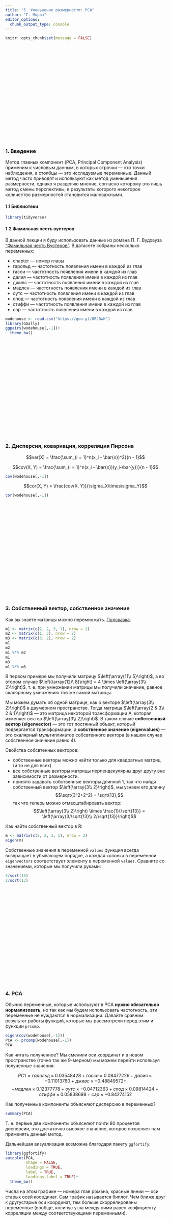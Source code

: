```yaml
---
title: "5. Уменьшение размерности: PCA"
author: "Г. Мороз"
editor_options: 
  chunk_output_type: console
---
```


```r
knitr::opts_chunk$set(message = FALSE)
```

<style>
.parallax {
    /* The image used */
    background-image: url("5_PCA.jpg");

    /* Set a specific height */
    min-height: 300px; 

    /* Create the parallax scrolling effect */
    background-attachment: fixed;
    background-position: center;
    background-repeat: no-repeat;
    background-size: auto;
}
</style>

<div class="parallax"></div>

### 1. Введение
Метод главных компонент (PCA, Principal Component Analysis) применим к числовым данным, в которых строчки --- это точки наблюдения, а столбцы --- это исследуемые переменные. Данный метод часто приводят и используют как метод уменьшения размерности, однако я разделяю мнение, согласно которому это лишь метод смены перспективы, в результаты которого некоторое количество размерностей становится маловажными.

#### 1.1 Библиотеки
```r
library(tidyverse)
```

#### 1.2 Фамильная честь вустеров
В данной лекции я буду использовать данные из романа П. Г. Вудхауза [“Фамильная честь Вустеров”](https://en.wikipedia.org/wiki/The_Code_of_the_Woosters). В датасете собраны несколько переменных:

* chapter --- номер главы
* гарольд --- частотность появления имени в каждой из глав
* гасси --- частотность появления имени в каждой из глав
* далия --- частотность появления имени в каждой из глав
* дживс --- частотность появления имени в каждой из глав
* мадлен --- частотность появления имени в каждой из глав
* оутс --- частотность появления имени в каждой из глав
* спод --- частотность появления имени в каждой из глав
* стиффи --- частотность появления имени в каждой из глав
* сэр --- частотность появления имени в каждой из глав

```r
wodehouse <- read.csv("https://goo.gl/8RJDwK")
library(GGally)
ggpairs(wodehouse[,-1])+
  theme_bw()
```



<div class="parallax"></div>

### 2. Дисперсия, ковариация, корреляция Пирсона

$$var(X) = \frac{\sum_{i = 1}^n(x_i - \bar{x})^2}{n - 1}$$

$$cov(X, Y) = \frac{\sum_{i = 1}^n(x_i - \bar{x})(y_i-\bar{y})}{n - 1}$$

```r
cov(wodehouse[,-1])
```

$$cor(X, Y) = \frac{cov(X, Y)}{\sigma_X\times\sigma_Y}$$

```r
cor(wodehouse[,-1])
```

<div class="parallax"></div>

### 3. Собственный вектор, собственное значение

Как вы знаете матрицы можно перемножать. [Подсказка](https://upload.wikimedia.org/wikipedia/commons/e/eb/Matrix_multiplication_diagram_2.svg).

```r
m1 <- matrix(c(2, 2, 3, 1), nrow = 2)
m2 <- matrix(c(1, 3), nrow = 2)
m3 <- matrix(c(3, 2), nrow = 2)
m1
m2
m1 %*% m2
m1
m3
m1 %*% m3
```

В первом примере мы получили матрицу $\left(\array{11\\ 5}\right)$, а во втором случае $\left(\array{12\\ 8}\right) = 4 \times \left(\array{3\\ 2}\right)$, т. е. при умножении матрицы мы получили значение, равное скалярному умножению той же самой матрицы.

Мы можем думать об одной матрице, как о векторе $\left(\array{3\\ 2}\right)$ в двумерном пространстве. Тогда матрица $\left(\array{2 & 3\\ 2 & 1}\right)$ --- это матрица некоторой трансформации А, которая изменяет вектор $\left(\array{3\\ 2}\right)$. В таком случае **собственный вектор (eigenvector)** --- это тот постянный объект, который подвергается трансформации, а **собственное значение (eigenvalues)** --- это скалярный мультипликатор собсвтенного вектора (в нашем случае собственное значение равно 4).

Свойства собсвтенных векторов:

* собственные векторы можно найти только для квадратных матриц (и то не для всех)
* все собственные векторы матрицы перпендекулярны друг другу вне зависимости от размерности.
* принято задавать собственные векторы длинной 1, так что найдя собственный вектор $\left(\array{3\\ 2}\right)$, мы узнаем его длинну $$\sqrt{3^2+2^2} = \sqrt{13},$$ так что теперь можно отмасштабировать вектор: $$\left(\array{3\\ 2}\right) \times \frac{1}{\sqrt{13}} = \left(\array{3/\sqrt{13}\\ 2/\sqrt{13}}\right)$$

Как найти собственный вектор в R:

```r
m <- matrix(c(2, 2, 3, 1), nrow = 2)
eigen(m)
```

Собственные значения в переменной `values` функция всегда возвращает в убывающем порядке, а каждая колонка в переменной `eigenvectors` соответствует элементу в переменной `values`. Сравните со значениями, которые мы получили руками:

```r
3/sqrt(13)
2/sqrt(13)
```

<div class="parallax"></div>

### 4. PCA
Обычно переменные, которые используют в PCA **нужно обязательно нормализовать**, но так как мы будем использовать частотность, эти переменные не нуждаются в нормализации. Давайте сравним результат работы функций, которые мы рассмотрели перед этим и функции `prcomp`.

```r
eigen(cov(wodehouse[,-1]))
PCA <- prcomp(wodehouse[,-1])
PCA
```

Как читать полученное?  Мы сменили оси координат и в новом пространстве (точно так же 9-мерном) мы можем перейти используя полученные значения:

$$PC1 = гарольд \times 0.03548428 + гасси \times 0.08477226 + далия \times -0.11013760 + дживс \times -0.48849572 +$$ 
$$ + мадлен \times 0.12377778 + оутс \times -0.04712363 + спод \times 0.09814424 + стиффи \times 0.05838698 + сэр \times -0.84274152$$

Как полученные компоненты объясняют дисперсию в переменных?

```r
summary(PCA)
```

Т. е. первые две компоненты объясняют почти 80 процентов дисперсии, это достаточно высокое значение, которое позволяет нам применять данный метод.

Дальнейшая визуализация возможна благодаря пакету `ggfortify`:

```r
library(ggfortify)
autoplot(PCA,
         shape = FALSE,
         loadings = TRUE,
         label = TRUE,
         loadings.label = TRUE)+
  theme_bw()
```

Числа на этом графике --- номера глав романа, красные линии --- оси старых осей координат. Сам график называется биплот. Чем ближе друг к другустарые оси координат, тем больше скоррелированы переменные (вообще, косинус угла между ними равен коэфициенту корреляции между соответствующими переменными).

<div class="parallax"></div>

### 5. Что дальше?

* После того как преобразование сделано можно запскать стандартные методы регрессии, кластеризации и т. д.
* можно использовать некоторые не затронутые в PCA переменные, для анализа в новом пространстве

<div class="parallax"></div>

### 6. 3d пример от Ильи Щурова
[ссылка](http://math-info.hse.ru/f/2015-16/ling-mag-quant/lecture-pca.html#%D0%A2%D1%80%D1%91%D1%85%D0%BC%D0%B5%D1%80%D0%BD%D1%8B%D0%B9%20%D0%BF%D1%80%D0%B8%D0%BC%D0%B5%D1%80)

<div class="parallax"></div>

### 7. Евангелия
```r
gospels <- read.csv("https://goo.gl/mdBVVe")
```

<div class="parallax"></div>